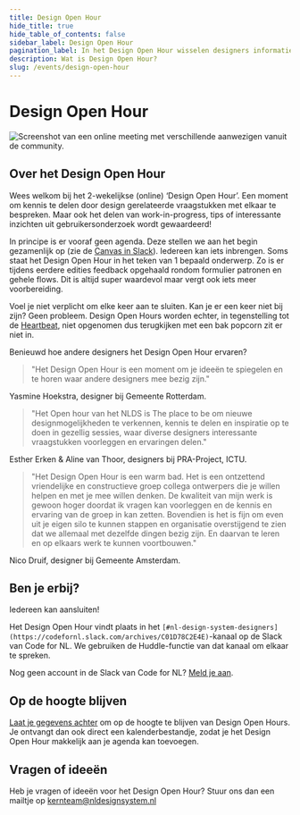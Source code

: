 ```yaml
---
title: Design Open Hour
hide_title: true
hide_table_of_contents: false
sidebar_label: Design Open Hour
pagination_label: In het Design Open Hour wisselen designers informatie, inzichten en tips met elkaar uit.
description: Wat is Design Open Hour?
slug: /events/design-open-hour
---
```


# Design Open Hour

![Screenshot van een online meeting met verschillende aanwezigen vanuit de community.](https://raw.githubusercontent.com/nl-design-system/documentatie/assets/design-open-hour.jpg)

## Over het Design Open Hour

Wees welkom bij het 2-wekelijkse (online) ‘Design Open Hour’. Een moment om kennis te delen door design gerelateerde vraagstukken met elkaar te bespreken. Maar ook het delen van work-in-progress, tips of interessante inzichten uit gebruikersonderzoek wordt gewaardeerd!

In principe is er vooraf geen agenda. Deze stellen we aan het begin gezamenlijk op (zie de [Canvas in Slack](https://codefornl.slack.com/docs/T68FXPFQV/F07AVE99NU9)). Iedereen kan iets inbrengen. Soms staat het Design Open Hour in het teken van 1 bepaald onderwerp. Zo is er tijdens eerdere edities feedback opgehaald rondom formulier patronen en gehele flows. Dit is altijd super waardevol maar vergt ook iets meer voorbereiding.

Voel je niet verplicht om elke keer aan te sluiten. Kan je er een keer niet bij zijn? Geen probleem. Design Open Hours worden echter, in tegenstelling tot de [Heartbeat](../heartbeat/heartbeat), niet opgenomen dus terugkijken met een bak popcorn zit er niet in.

Benieuwd hoe andere designers het Design Open Hour ervaren?

> "Het Design Open Hour is een moment om je ideeën te spiegelen en te horen waar andere designers mee bezig zijn."

Yasmine Hoekstra, designer bij Gemeente Rotterdam.

> "Het Open hour van het NLDS is The place to be om nieuwe designmogelijkheden te verkennen, kennis te delen en inspiratie op te doen in gezellig sessies, waar diverse designers interessante vraagstukken voorleggen en ervaringen delen."

Esther Erken & Aline van Thoor, designers bij PRA-Project, ICTU.

> "Het Design Open Hour is een warm bad. Het is een ontzettend vriendelijke en constructieve groep collega ontwerpers die je willen helpen en met je mee willen denken. De kwaliteit van mijn werk is gewoon hoger doordat ik vragen kan voorleggen en de kennis en ervaring van de groep in kan zetten. Bovendien is het is fijn om even uit je eigen silo te kunnen stappen en organisatie overstijgend te zien dat we allemaal met dezelfde dingen bezig zijn. En daarvan te leren en op elkaars werk te kunnen voortbouwen."

Nico Druif, designer bij Gemeente Amsterdam.

## Ben je erbij?

Iedereen kan aansluiten!

Het Design Open Hour vindt plaats in het `[#nl-design-system-designers](https://codefornl.slack.com/archives/C01D78C2E4E)`-kanaal op de Slack van Code for NL. We gebruiken de Huddle-functie van dat kanaal om elkaar te spreken.

Nog geen account in de Slack van Code for NL? [Meld je aan](https://praatmee.codefor.nl/).

## Op de hoogte blijven

[Laat je gegevens achter](/events/design-open-hour/aanmelden) om op de hoogte te blijven van Design Open Hours. Je ontvangt dan ook direct een kalenderbestandje, zodat je het Design Open Hour makkelijk aan je agenda kan toevoegen.

## Vragen of ideeën

Heb je vragen of ideeën voor het Design Open Hour? Stuur ons dan een mailtje op <a href="mailto:kernteam@nldesignsystem.nl">kernteam@nldesignsystem.nl</a>

